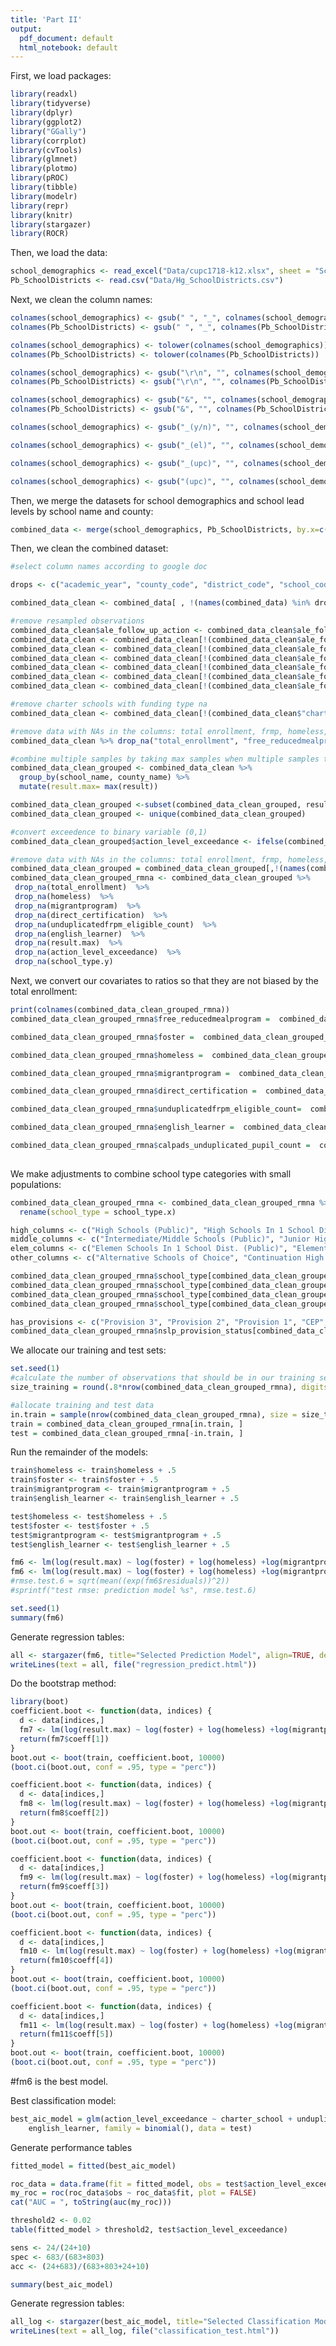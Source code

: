 ```yaml
---
title: 'Part II'
output:
  pdf_document: default
  html_notebook: default
---
```


First, we load packages:
```r
library(readxl)
library(tidyverse)
library(dplyr)
library(ggplot2)
library("GGally")
library(corrplot)
library(cvTools)
library(glmnet)
library(plotmo)
library(pROC)
library(tibble)
library(modelr)
library(repr)
library(knitr)
library(stargazer)
library(ROCR)
```

Then, we load the data:
```r
school_demographics <- read_excel("Data/cupc1718-k12.xlsx", sheet = "School-Level CALPADS UPC Data", skip = 1)
Pb_SchoolDistricts <- read.csv("Data/Hg_SchoolDistricts.csv")

```

Next, we clean the column names:
```r
colnames(school_demographics) <- gsub(" ", "_", colnames(school_demographics))
colnames(Pb_SchoolDistricts) <- gsub(" ", "_", colnames(Pb_SchoolDistricts))

colnames(school_demographics) <- tolower(colnames(school_demographics))
colnames(Pb_SchoolDistricts) <- tolower(colnames(Pb_SchoolDistricts))

colnames(school_demographics) <- gsub("\r\n", "", colnames(school_demographics))
colnames(Pb_SchoolDistricts) <- gsub("\r\n", "", colnames(Pb_SchoolDistricts))

colnames(school_demographics) <- gsub("&", "", colnames(school_demographics))
colnames(Pb_SchoolDistricts) <- gsub("&", "", colnames(Pb_SchoolDistricts))

colnames(school_demographics) <- gsub("_(y/n)", "", colnames(school_demographics), fixed=TRUE)

colnames(school_demographics) <- gsub("_(el)", "", colnames(school_demographics), fixed=TRUE)

colnames(school_demographics) <- gsub("_(upc)", "", colnames(school_demographics), fixed=TRUE)

colnames(school_demographics) <- gsub("(upc)", "", colnames(school_demographics), fixed=TRUE)

```


Then, we merge the datasets for school demographics and school lead levels by school name and county:
```r
combined_data <- merge(school_demographics, Pb_SchoolDistricts, by.x=c("school_name", "county_name"), by.y = c("school_name", "school_county")) 

```

Then, we clean the combined dataset:
```r
#select column names according to google doc

drops <- c("academic_year", "county_code", "district_code", "school_code", "charter_number", "irc", "low_grade", "high_grade", "unduplicated", "calpads_fall_1", "pscode", "district", "school_address", "school_site_name", "xmod", "rpt_unit", "water_system_county", "samp_date", "sample_loaddate", "samp_loaded", "samp_time", "pws_id")

combined_data_clean <- combined_data[ , !(names(combined_data) %in% drops)]

#remove resampled observations
combined_data_clean$ale_follow_up_action <- combined_data_clean$ale_follow_up_action %>% replace_na('NA')
combined_data_clean <- combined_data_clean[!(combined_data_clean$ale_follow_up_action == "Resampled"),]
combined_data_clean <- combined_data_clean[!(combined_data_clean$ale_follow_up_action == "Resampled (Incorrect initial sampling method)"),]
combined_data_clean <- combined_data_clean[!(combined_data_clean$ale_follow_up_action == "Initial Sample Incorrectly Sampled"),]
combined_data_clean <- combined_data_clean[!(combined_data_clean$ale_follow_up_action == "Incorrect initial sample, not drinking water location"),]
combined_data_clean <- combined_data_clean[!(combined_data_clean$ale_follow_up_action == "Resamped"),]
combined_data_clean <- combined_data_clean[!(combined_data_clean$ale_follow_up_action == "Resampled, Incorrect Initial Sampling"),]

#remove charter schools with funding type na
combined_data_clean <- combined_data_clean[!(combined_data_clean$"charter_school" == "Yes" & combined_data_clean$charter_funding_type == "N/A"),]

#remove data with NAs in the columns: total enrollment, frmp, homeless, migrant, direct certification, undup, el, results, action level exceedence, school_type
combined_data_clean %>% drop_na("total_enrollment", "free_reducedmealprogram", "homeless", "migrantprogram", "direct_certification", "unduplicatedfrpm_eligible_count", "english_learner" , "result", "action_level_exceedance", "school_type.y")

#combine multiple samples by taking max samples when multiple samples taken at a school
combined_data_clean_grouped <- combined_data_clean %>% 
  group_by(school_name, county_name) %>% 
  mutate(result.max= max(result))

combined_data_clean_grouped <-subset(combined_data_clean_grouped, result==result.max)
combined_data_clean_grouped <- unique(combined_data_clean_grouped)

#convert exceedence to binary variable (0,1)
combined_data_clean_grouped$action_level_exceedance <- ifelse(combined_data_clean_grouped$action_level_exceedance=="Yes",1,0)

#remove data with NAs in the columns: total enrollment, frmp, homeless, migrant, direct certification, undup, el, results, action level exceedence, school_type
combined_data_clean_grouped = combined_data_clean_grouped[,!(names(combined_data_clean_grouped) =='result')]
combined_data_clean_grouped_rmna <- combined_data_clean_grouped %>% 
 drop_na(total_enrollment)  %>%
 drop_na(homeless)  %>%
 drop_na(migrantprogram)  %>%
 drop_na(direct_certification)  %>%
 drop_na(unduplicatedfrpm_eligible_count)  %>%
 drop_na(english_learner)  %>%
 drop_na(result.max)  %>%
 drop_na(action_level_exceedance)  %>%
 drop_na(school_type.y)

```


Next, we convert our covariates to ratios so that they are not biased by the total enrollment:
```r
print(colnames(combined_data_clean_grouped_rmna))
combined_data_clean_grouped_rmna$free_reducedmealprogram =  combined_data_clean_grouped_rmna$free_reducedmealprogram/combined_data_clean_grouped_rmna$total_enrollment

combined_data_clean_grouped_rmna$foster =  combined_data_clean_grouped_rmna$foster/combined_data_clean_grouped_rmna$total_enrollment

combined_data_clean_grouped_rmna$homeless =  combined_data_clean_grouped_rmna$homeless/combined_data_clean_grouped_rmna$total_enrollment

combined_data_clean_grouped_rmna$migrantprogram =  combined_data_clean_grouped_rmna$migrantprogram/combined_data_clean_grouped_rmna$total_enrollment

combined_data_clean_grouped_rmna$direct_certification =  combined_data_clean_grouped_rmna$direct_certification/combined_data_clean_grouped_rmna$total_enrollment

combined_data_clean_grouped_rmna$unduplicatedfrpm_eligible_count=  combined_data_clean_grouped_rmna$unduplicatedfrpm_eligible_count/combined_data_clean_grouped_rmna$total_enrollment

combined_data_clean_grouped_rmna$english_learner =  combined_data_clean_grouped_rmna$english_learner /combined_data_clean_grouped_rmna$total_enrollment

combined_data_clean_grouped_rmna$calpads_unduplicated_pupil_count =  combined_data_clean_grouped_rmna$calpads_unduplicated_pupil_count /combined_data_clean_grouped_rmna$total_enrollment
  
```

We make adjustments to combine school type categories with small populations:
```r
combined_data_clean_grouped_rmna <- combined_data_clean_grouped_rmna %>%
  rename(school_type = school_type.x)

high_columns <- c("High Schools (Public)", "High Schools In 1 School Dist. (Public)")
middle_columns <- c("Intermediate/Middle Schools (Public)", "Junior High Schools (Public)")
elem_columns <- c("Elemen Schools In 1 School Dist. (Public)", "Elementary Schools (Public)")
other_columns <- c("Alternative Schools of Choice", "Continuation High Schools", "District Community Day Schools", "K-12 Schools (Public)", "Opportunity Schools", "Preschool", "County Community", "Special Education Schools (Public)", "Juvenile Court Schools")

combined_data_clean_grouped_rmna$school_type[combined_data_clean_grouped_rmna$school_type %in% high_columns] <- "High"
combined_data_clean_grouped_rmna$school_type[combined_data_clean_grouped_rmna$school_type %in% middle_columns] <- "Middle"
combined_data_clean_grouped_rmna$school_type[combined_data_clean_grouped_rmna$school_type %in% elem_columns] <- "Elem"
combined_data_clean_grouped_rmna$school_type[combined_data_clean_grouped_rmna$school_type %in% other_columns] <- "Other"

has_provisions <- c("Provision 3", "Provision 2", "Provision 1", "CEP", "Breakfast Provision 2", "Lunch Provision 2")
combined_data_clean_grouped_rmna$nslp_provision_status[combined_data_clean_grouped_rmna$nslp_provision_status %in% has_provisions] <- "Provisions"
```


We allocate our training and test sets:
```r
set.seed(1)
#calculate the number of observations that should be in our training set
size_training = round(.8*nrow(combined_data_clean_grouped_rmna), digits = 0)

#allocate training and test data
in.train = sample(nrow(combined_data_clean_grouped_rmna), size = size_training)
train = combined_data_clean_grouped_rmna[in.train, ]
test = combined_data_clean_grouped_rmna[-in.train, ]

```



Run the remainder of the models:
```r

train$homeless <- train$homeless + .5
train$foster <- train$foster + .5
train$migrantprogram <- train$migrantprogram + .5
train$english_learner <- train$english_learner + .5

test$homeless <- test$homeless + .5
test$foster <- test$foster + .5
test$migrantprogram <- test$migrantprogram + .5
test$english_learner <- test$english_learner + .5

fm6 <- lm(log(result.max) ~ log(foster) + log(homeless) +log(migrantprogram) + log(english_learner), data=test)
fm6 <- lm(log(result.max) ~ log(foster) + log(homeless) +log(migrantprogram) + log(english_learner), data=train)
#rmse.test.6 = sqrt(mean((exp(fm6$residuals))^2))
#sprintf("test rmse: prediction model %s", rmse.test.6)

```

```r
set.seed(1)
summary(fm6)
```


Generate regression tables:
```r
all <- stargazer(fm6, title="Selected Prediction Model", align=TRUE, dep.var.labels=c("Maximum Lead (ug/L)"), no.space=TRUE, type = "html")
writeLines(text = all, file("regression_predict.html"))
```
Do the bootstrap method:
```r
library(boot)
coefficient.boot <- function(data, indices) {
  d <- data[indices,]
  fm7 <- lm(log(result.max) ~ log(foster) + log(homeless) +log(migrantprogram) + log(english_learner), data=d)
  return(fm7$coeff[1])
}
boot.out <- boot(train, coefficient.boot, 10000)
(boot.ci(boot.out, conf = .95, type = "perc"))

coefficient.boot <- function(data, indices) {
  d <- data[indices,]
  fm8 <- lm(log(result.max) ~ log(foster) + log(homeless) +log(migrantprogram) + log(english_learner), data=d)
  return(fm8$coeff[2])
}
boot.out <- boot(train, coefficient.boot, 10000)
(boot.ci(boot.out, conf = .95, type = "perc"))

coefficient.boot <- function(data, indices) {
  d <- data[indices,]
  fm9 <- lm(log(result.max) ~ log(foster) + log(homeless) +log(migrantprogram) + log(english_learner), data=d)
  return(fm9$coeff[3])
}
boot.out <- boot(train, coefficient.boot, 10000)
(boot.ci(boot.out, conf = .95, type = "perc"))

coefficient.boot <- function(data, indices) {
  d <- data[indices,]
  fm10 <- lm(log(result.max) ~ log(foster) + log(homeless) +log(migrantprogram) + log(english_learner), data=d)
  return(fm10$coeff[4])
}
boot.out <- boot(train, coefficient.boot, 10000)
(boot.ci(boot.out, conf = .95, type = "perc"))

coefficient.boot <- function(data, indices) {
  d <- data[indices,]
  fm11 <- lm(log(result.max) ~ log(foster) + log(homeless) +log(migrantprogram) + log(english_learner), data=d)
  return(fm11$coeff[5])
}
boot.out <- boot(train, coefficient.boot, 10000)
(boot.ci(boot.out, conf = .95, type = "perc"))


```

#fm6 is the best model.

Best classification model:
```r
best_aic_model = glm(action_level_exceedance ~ charter_school + unduplicatedfrpm_eligible_count + 
    english_learner, family = binomial(), data = test)
```

Generate performance tables
```r
fitted_model = fitted(best_aic_model)

roc_data = data.frame(fit = fitted_model, obs = test$action_level_exceedance)
my_roc = roc(roc_data$obs ~ roc_data$fit, plot = FALSE)
cat("AUC = ", toString(auc(my_roc)))

threshold2 <- 0.02
table(fitted_model > threshold2, test$action_level_exceedance)

sens <- 24/(24+10)
spec <- 683/(683+803)
acc <- (24+683)/(683+803+24+10)

```
```r
summary(best_aic_model)
```


Generate regression tables:

```r
all_log <- stargazer(best_aic_model, title="Selected Classification Model", align=TRUE, dep.var.labels=c("Probability of Exceedance"), no.space=TRUE, type = "html")
writeLines(text = all_log, file("classification_test.html"))

```

